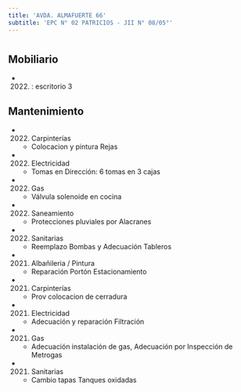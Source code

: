 ```yaml
---
title: 'AVDA. ALMAFUERTE 66'
subtitle: 'EPC N° 02 PATRICIOS - JII N° 08/05°'
---
```


#


## Mobiliario

*  (2022) : escritorio 3 





## Mantenimiento

*  (2022) Carpinterías 
    + Colocacion y pintura Rejas

*  (2022) Electricidad 
    + Tomas en Dirección: 6 tomas en 3 cajas

*  (2022) Gas 
    + Válvula solenoide en cocina

*  (2022) Saneamiento 
    + Protecciones pluviales por Alacranes

*  (2022) Sanitarias 
    + Reemplazo Bombas y Adecuación Tableros

*  (2021) Albañileria / Pintura 
    + Reparación Portón Estacionamiento

*  (2021) Carpinterías 
    + Prov colocacion de cerradura

*  (2021) Electricidad 
    + Adecuación y reparación Filtración

*  (2021) Gas 
    + Adecuación instalación de gas, Adecuación por Inspección de Metrogas

*  (2021) Sanitarias 
    + Cambio tapas Tanques oxidadas




